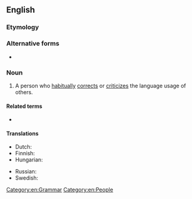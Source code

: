 {{also|grammar nazi}}
==English==
{{rfd}}
===Etymology===
{{compound|grammar|Nazi|lang=en}}<!--This is not derived by analogy to the ''Seinfeld'' "Soup Nazi", since citations of "grammar Nazi" predate that Seinfeld skit.-->

===Alternative forms===
* {{l|en|grammar nazi}}

===Noun===
{{en-noun}}

# {{lb|en|slang|idiomatic}} A person who [[habitually]] [[correct]]s or [[criticize]]s the language usage of others.

====Related terms====
* {{l|en|language Nazi}}

====Translations====
{{trans-top|person who obsesses over grammar}}
* Dutch: {{t+|nl|taalnazi}}
* Finnish: {{t+|fi|pilkunnussija}}
* Hungarian: {{t|hu|nyelvtannáci}}
{{trans-mid}}
* Russian: {{t+|ru|граммар-на́ци|m|f}}
* Swedish: {{t+|sv|språkpolis|c}}
{{trans-bottom}}

[[Category:en:Grammar]]
[[Category:en:People]]